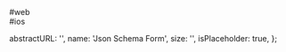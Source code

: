 
<RenderTabs>
  #web
  <div id="box">
    <LiveEditorBlock code={code} scope={{ JsonSchemaForm }} />
    <GeneratePropsTable componentName="JsonSchemaForm" />
  </div>
  #ios
</RenderTabs>

  abstractURL: '',
  name: 'Json Schema Form',
  size: '',
  isPlaceholder: true,
};
